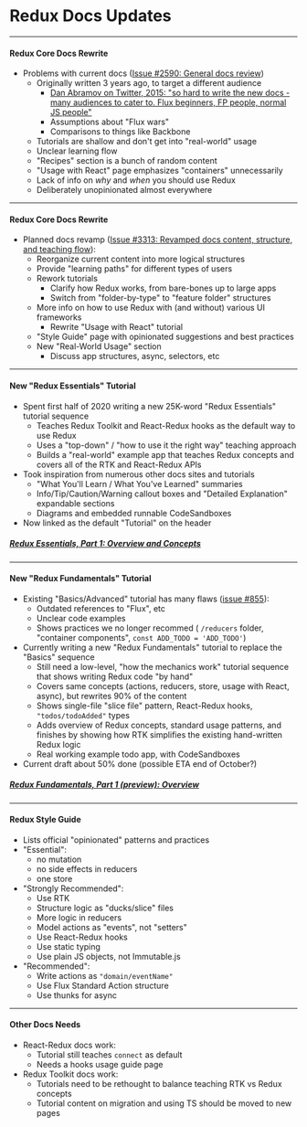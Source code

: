 

# Redux Docs Updates



---

#### Redux Core Docs Rewrite

- Problems with current docs ([Issue #2590: General docs review](https://github.com/reduxjs/redux/issues/2590))
  - Originally written 3 years ago, to target a different audience
    - [Dan Abramov on Twitter, 2015: "so hard to write the new docs - many audiences to cater to. Flux beginners, FP people, normal JS people"](https://twitter.com/dan_abramov/status/622567874796855296)
    - Assumptions about "Flux wars"
    - Comparisons to things like Backbone
  - Tutorials are shallow and don't get into "real-world" usage
  - Unclear learning flow
  - "Recipes" section is a bunch of random content
  - "Usage with React" page emphasizes "containers" unnecessarily
  - Lack of info on _why_ and _when_ you should use Redux
  - Deliberately unopinionated almost everywhere
  
---

#### Redux Core Docs Rewrite
  
- Planned docs revamp ([Issue #3313: Revamped docs content, structure, and teaching flow](https://github.com/reduxjs/redux/issues/3313)):
  - Reorganize current content into more logical structures
  - Provide "learning paths" for different types of users
  - Rework tutorials
    - Clarify how Redux works, from bare-bones up to large apps
    - Switch from "folder-by-type" to "feature folder" structures
  - More info on how to use Redux with (and without) various UI frameworks
    - Rewrite "Usage with React" tutorial
  - "Style Guide" page with opinionated suggestions and best practices
  - New "Real-World Usage" section
    - Discuss app structures, async, selectors, etc

      
---

#### New "Redux Essentials" Tutorial
  
- Spent first half of 2020 writing a new 25K-word "Redux Essentials" tutorial sequence
  - Teaches Redux Toolkit and React-Redux hooks as the default way to use Redux 
  - Uses a "top-down" / "how to use it the right way" teaching approach
  - Builds a "real-world" example app that teaches Redux concepts and covers all of the RTK and React-Redux APIs
- Took inspiration from numerous other docs sites and tutorials
  - "What You'll Learn / What You've Learned" summaries
  - Info/Tip/Caution/Warning callout boxes and "Detailed Explanation" expandable sections 
  - Diagrams and embedded runnable CodeSandboxes
- Now linked as the default "Tutorial" on the header 

##### [Redux Essentials, Part 1: Overview and Concepts](https://redux.js.org/tutorials/essentials/part-1-overview-concepts)

---

#### New "Redux Fundamentals" Tutorial
  
- Existing "Basics/Advanced" tutorial has many flaws ([issue #855](https://github.com/reduxjs/redux/issues/3855)):
  - Outdated references to "Flux", etc
  - Unclear code examples
  - Shows practices we no longer recommed ( `/reducers` folder, "container components", `const ADD_TODO = 'ADD_TODO'`)
- Currently writing a new "Redux Fundamentals" tutorial to replace the "Basics" sequence
  - Still need a low-level, "how the mechanics work" tutorial sequence that shows writing Redux code "by hand"
  - Covers same concepts (actions, reducers, store, usage with React, async), but rewrites 90% of the content 
  - Shows single-file "slice file" pattern, React-Redux hooks, `"todos/todoAdded"` types
  - Adds overview of Redux concepts, standard usage patterns, and finishes by showing how RTK simplifies the existing hand-written Redux logic
  - Real working example todo app, with CodeSandboxes
- Current draft about 50% done (possible ETA end of October?)


##### [Redux Fundamentals, Part 1 (preview): Overview](https://deploy-preview-3894--redux-docs.netlify.app/tutorials/fundamentals/part-1-overview)


---

#### Redux Style Guide 

- Lists official "opinionated" patterns and practices 
- "Essential":
  - no mutation
  - no side effects in reducers
  - one store
- "Strongly Recommended": 
  - Use RTK
  - Structure logic as "ducks/slice" files
  - More logic in reducers
  - Model actions as "events", not "setters"
  - Use React-Redux hooks
  - Use static typing
  - Use plain JS objects, not Immutable.js
- "Recommended":
  - Write actions as `"domain/eventName"`
  - Use Flux Standard Action structure 
  - Use thunks for async 


---

#### Other Docs Needs

- React-Redux docs work:
  - Tutorial still teaches `connect` as default
  - Needs a hooks usage guide page
- Redux Toolkit docs work:
  - Tutorials need to be rethought to balance teaching RTK vs Redux concepts 
  - Tutorial content on migration and using TS should be moved to new pages 